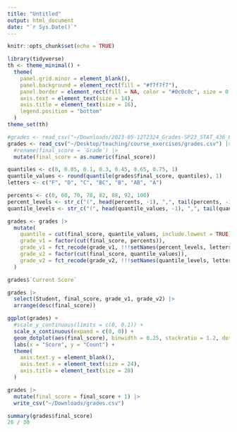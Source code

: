 ```yaml
---
title: "Untitled"
output: html_document
date: "`r Sys.Date()`"
---
```


```r
knitr::opts_chunk$set(echo = TRUE)
```

```r
library(tidyverse)
th <- theme_minimal() + 
  theme(
    panel.grid.minor = element_blank(),
    panel.background = element_rect(fill = "#f7f7f7"),
    panel.border = element_rect(fill = NA, color = "#0c0c0c", size = 0.6),
    axis.text = element_text(size = 14),
    axis.title = element_text(size = 16),
    legend.position = "bottom"
  )
theme_set(th)
```

```r
#grades <- read_csv("~/Downloads/2023-05-12T2324_Grades-SP23_STAT_436_001.csv")[-1, ] |>
grades <- read_csv("~/Desktop/teaching/course_exercises/grades.csv") |>
  #rename(final_score = `Grade`) |>
  mutate(final_score = as.numeric(final_score))

quantiles <- c(0, 0.05, 0.1, 0.3, 0.45, 0.65, 0.75, 1)
quantile_values <- round(quantile(grades$final_score, quantiles), 1)
letters <- c("F", "D", "C", "BC", "B", "AB", "A")

percents <- c(0, 60, 70, 78, 82, 88, 92, 100)
percent_levels <- str_c("(", head(percents, -1), ",", tail(percents, -1), "]")
quantile_levels <- str_c("(", head(quantile_values, -1), ",", tail(quantile_values, -1), "]")

grades <- grades |>
  mutate(
    quantile = cut(final_score, quantile_values, include.lowest = TRUE),
    grade_v1 = factor(cut(final_score, percents)),
    grade_v1 = fct_recode(grade_v1, !!!setNames(percent_levels, letters)),
    grade_v2 = factor(cut(final_score, quantile_values)),
    grade_v2 = fct_recode(grade_v2, !!!setNames(quantile_levels, letters))
  )
```

```r
grades$`Current Score`
```


```r
grades |>
  select(Student, final_score, grade_v1, grade_v2) |>
  arrange(desc(final_score))
```

```r
ggplot(grades) +
  #scale_y_continuous(limits = c(0, 0.1)) +
  scale_x_continuous(expand = c(0, 0)) +
  geom_dotplot(aes(final_score), binwidth = 0.25, stackratio = 1.2, dotsize = 0.9) +
  labs(x = "Score", y = "Count") +
  theme(
    axis.text.y = element_blank(),
    axis.text.x = element_text(size = 24),
    axis.title = element_text(size = 28)
  )

grades |>
  mutate(final_score = final_score + 1) |>
  write_csv("~/Downloads/grades.csv")

summary(grades$final_score)
26 / 30
```
